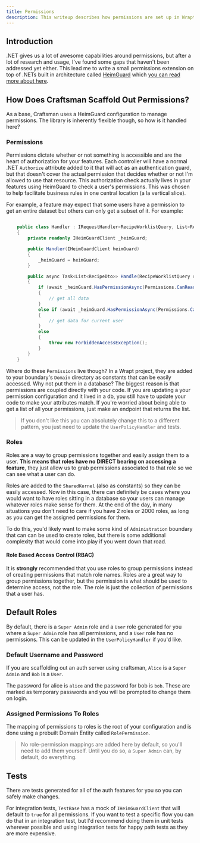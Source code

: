 ```yaml
---
title: Permissions
description: This writeup describes how permissions are set up in Wrapt projects.
---
```


## Introduction

.NET gives us a lot of awesome capabilities around permissions, but after a lot of research and usage, I've found some gaps that haven't been addressed yet either.
This lead me to write a small permissions extension on top of .NETs built in architecture called [HeimGuard](https://github.com/pdevito3/heimguard)
which [you can read more about here](/blog/simplifying-user-and-role-based-permissions-in-dotnet).

## How Does Craftsman Scaffold Out Permissions?

As a base, Craftsman uses a HeimGuard configuration to manage permissions. The library is inherently flexible though, so how is it handled here?

### Permissions

Permissions dictate whether or not something is accessible and are the heart of authorization for your features. Each controller will have a normal .NET `Authorize` attribute added to it
that will act as an authentication guard, but that doesn't cover the actual permission that decides whether or not I'm allowed to use that resource. This authorization check actually lives in
your features using HeimGuard to check a user's permissions. This was chosen to help facilitate business rules in one central location (a la vertical slice).

For example, a feature may expect that some users have a permission to get an entire dataset but others can only get a subset of it. For example:

```csharp

    public class Handler : IRequestHandler<RecipeWorklistQuery, List<RecipeDto>>
    {
        private readonly IHeimGuardClient _heimGuard;

        public Handler(IHeimGuardClient heimGuard)
        {
            _heimGuard = heimGuard;
        }

        public async Task<List<RecipeDto>> Handle(RecipeWorklistQuery request, CancellationToken cancellationToken)
        {
            if (await _heimGuard.HasPermissionAsync(Permissions.CanReadAllRecipes))
            {
                // get all data
            }
            else if (await _heimGuard.HasPermissionAsync(Permissions.CanReadMyRecipes))
            {
                // get data for current user
            }
            else
            {
                throw new ForbiddenAccessException();
            }
        }
    }
```

Where do these `Permissions` live though? In a Wrapt project, they are added to your boundary's `Domain` directory as constants that can be easily accessed. Why not put them in a database?
The biggest reason is that permissions are coupled directly with your code. If you are updating a your permission configuration and it lived in a db, you still
have to update your code to make your attributes match. If you're worried about being able to get a list of all your permissions, just make an endpoint that returns the list.

> If you don't like this you can absolutely change this to a different pattern, you just need to update the `UserPolicyHandler` and tests.

### Roles

Roles are a way to group permissions together and easily assign them to a user. **This means that roles have no DIRECT bearing on accessing a feature**, they
just allow us to grab permissions associated to that role so we can see what a user can do.

Roles are added to the `SharedKernel` (also as constants) so they can be easily accessed. Now in this case, there can definitely be cases where you would want
to have roles sitting in a database so your users can manage whatever roles make sense for them.
At the end of the day, in many situations you don't need to care if you have 2 roles or 2000 roles, as long as you can get the assigned permissions for them.

To do this, you'd likely want to make some kind of `Administration` boundary that can can be used to create roles, but there is some additional complexity that would
come into play if you went down that road.

#### Role Based Access Control (RBAC)

It is **strongly** recommended that you use roles to group permissions instead of creating permissions that match role names. Roles are a great way to group permissions together,
but the permission is what should be used to determine access, not the role. The role is just the collection of permissions that a user has.

## Default Roles

By default, there is a `Super Admin` role and a `User` role generated for you where a `Super Admin` role has all permissions, and a `User` role has no permissions.
This can be updated in the `UserPolicyHandler` if you'd like.

### Default Username and Password

If you are scaffolding out an auth server using craftsman, `Alice` is a `Super Admin` and `Bob` is a `User`.

The password for alice is `alice` and the password for bob is `bob`. These are marked as temporary passwords and you will be prompted to change them on login.

### Assigned Permissions To Roles

The mapping of permissions to roles is the root of your configuration and is done using a prebuilt Domain Entity called `RolePermission`.

> No role-permission mappings are added here by default, so you'll need to add them yourself. Until you do so, a `Super Admin` can, by default, do everything.

## Tests

There are tests generated for all of the auth features for you so you can safely make changes.

For integration tests, `TestBase` has a mock of `IHeimGuardClient` that will default to `true` for all permissions. If you want to test
a specific flow you can do that in an integration test, but I'd recommend doing them in unit tests wherever possible and using
integration tests for happy path tests as they are more expensive.

